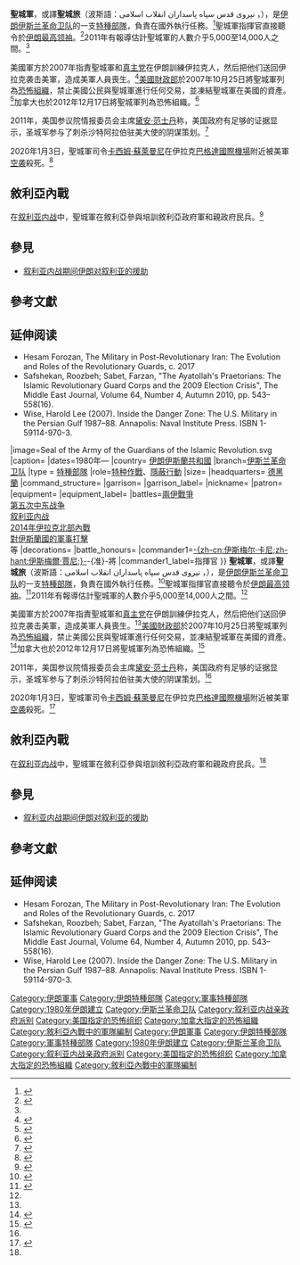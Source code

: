 {{NoteTA
|G1=Firearms
|G2=Military
|G3=長度單位
|G4=地區用語
|G5=地名
}}

{{Infobox military unit
|unit_name=聖城軍
|native_name=نیروی قدس
|image=Seal of the Army of the Guardians of the Islamic Revolution.svg
|caption=
|dates=1980年—
|country={{flagicon|Iran}} [[伊朗伊斯蘭共和國|伊朗伊斯蘭共和國]]
|branch=[[伊斯兰革命卫队|伊斯兰革命卫队]]
|type = [[特種部隊|特種部隊]]
|role=[[特种作戰|特种作戰]]、[[隱蔽行動|隱蔽行動]]
|size=
|headquarters= [[德黑蘭|德黑蘭]]
|command_structure=
|garrison=
|garrison_label=
|nickname=
|patron=
|equipment=
|equipment_label=
|battles=[[兩伊戰爭|兩伊戰爭]]<br/>[[第五次中东战争|第五次中东战争]]<br/>[[叙利亚内战|叙利亚内战]]<br/>[[2014年伊拉克北部內戰|2014年伊拉克北部內戰]]<br/>[[對伊斯蘭國的軍事打擊|對伊斯蘭國的軍事打擊]]<br/>等
|decorations=
|battle_honours=
|commander1=[[伊斯梅爾·賈尼|-{zh-cn:伊斯梅尔·卡尼;zh-hant:伊斯梅爾·賈尼;}-]]-{准}-將
|commander1_label=指揮官
}}
{{中文译名
| putonghua = 圣城旅<ref name="#1">{{Cite web |url = http://www.cankaoxiaoxi.com/ym/20151022/973737.shtml |title = 10月22日译名发布： Jerusalem Force |author = 吴月 |date = 2015-10-22 |publisher = 参考消息网 |language = zh-cn |accessdate = 2020-07-17 |archive-date = 2021-08-20 |archive-url = https://web.archive.org/web/20210820143158/http://www.cankaoxiaoxi.com/ym/20151022/973737.shtml |dead-url = no }}</ref>
| taiwan    = 
| cantonese = 
}}
'''聖城軍'''，或譯'''聖城旅'''（波斯語：نیروی قدس سپاه پاسداران انقلاب اسلامی ，{{lang-en|Jerusalem Force}}），是[[伊朗|伊朗]][[伊斯兰革命卫队|伊斯兰革命卫队]]的一支[[特種部隊|特種部隊]]，負責在國外執行任務。<ref name="FAS">{{cite web|title=Qods (Jerusalem) Force|url=https://fas.org/irp/world/iran/qods/|publisher=Federation of American Scientists Intelligence Resource Program |archiveurl=https://web.archive.org/web/20121020171540/http://www.fas.org/irp/world/iran/qods/ |archivedate=2012-10-20 |date=1998-08-21}}</ref>聖城軍指揮官直接聽令於[[伊朗最高领袖|伊朗最高领袖]]。<ref name=ltn2011>{{Cite news |url=http://news.ltn.com.tw/news/world/paper/531067 |title=神秘聖城軍 專打境外代理戰爭 |work=自由時報電子報 |date=2011-10-13 |accessdate=2016-10-12 |archive-date=2020-11-26 |archive-url=https://web.archive.org/web/20201126181259/https://news.ltn.com.tw/news/world/paper/531067 |dead-url=no }}</ref>2011年有報導估計聖城軍的人數介乎5,000至14,000人之間。<ref name=ltn2011/>

美國軍方於2007年指責聖城軍和[[真主党|真主党]]在伊朗訓練伊拉克人，然后把他们送回伊拉克袭击美軍，造成美軍人員喪生。<ref name="#2">{{Cite news |url=https://www.voachinese.com/a/a-21-n2007-07-02-voa36-63220922/970194.html |title=美军指伊朗助伊拉克实施袭击 |publisher=VOA |date=2007-07-02 |accessdate=2020-01-04 |archive-date=2020-04-27 |archive-url=https://web.archive.org/web/20200427065541/https://www.voachinese.com/a/a-21-n2007-07-02-voa36-63220922/970194.html |dead-url=no }}</ref>[[美國財政部|美國財政部]]於2007年10月25日將聖城軍列為[[恐怖組織|恐怖組織]]，禁止美國公民與聖城軍進行任何交易，並凍結聖城軍在美國的資產。<ref name="us-2007-10-25">{{cite web|url=http://www.treasury.gov/press-center/press-releases/Pages/hp644.aspx|title=Fact Sheet: Designation of Iranian Entities and Individuals for Proliferation Activities and Support for Terrorism|date=2007-10-25|publisher=U.S. Department of the Treasury|accessdate=2014-11-11|archive-date=2014-11-10|archive-url=https://web.archive.org/web/20141110014318/http://www.treasury.gov/press-center/press-releases/Pages/hp644.aspx|dead-url=no}}</ref>加拿大也於2012年12月17日將聖城軍列為恐怖組織。<ref name="canada-2014-01-22">{{cite web |url=http://www.publicsafety.gc.ca/cnt/ntnl-scrt/cntr-trrrsm/lstd-ntts/crrnt-lstd-ntts-eng.aspx |title=Currently listed entities |author= |date= |work= |publisher=Publicsafety.gc.ca |accessdate=2014-11-11 |archive-date=2017-02-02 |archive-url=https://web.archive.org/web/20170202121931/https://www.publicsafety.gc.ca/cnt/ntnl-scrt/cntr-trrrsm/lstd-ntts/crrnt-lstd-ntts-eng.aspx |dead-url=no }}</ref>

2011年，美国参议院情报委员会主席[[黛安·范士丹|黛安·范士丹]]称，美国政府有足够的证据显示，圣城军参与了刺杀沙特阿拉伯驻美大使的阴谋策划。<ref name="#3">{{Cite news |url=https://www.voachinese.com/a/article-20111016-us-iran-plot-131951888/789201.html |title=范斯坦：伊朗参与刺杀阴谋证据确凿 |publisher=VOA |date=2011-10-16 |accessdate=2020-01-04 |archive-date=2020-12-19 |archive-url=https://web.archive.org/web/20201219131104/https://www.voachinese.com/a/article-20111016-us-iran-plot-131951888/789201.html |dead-url=no }}</ref>

2020年1月3日，聖城軍司令[[卡西姆·蘇萊曼尼|卡西姆·蘇萊曼尼]]在伊拉克[[巴格達國際機場|巴格達國際機場]]附近被美軍[[2020年巴格达国际机场空袭|空袭]]殺死。<ref name=bbc50979463>{{Cite news |url=https://www.bbc.com/news/world-middle-east-50979463 |title=Qasem Soleimani: US kills top Iranian general in Baghdad air strike |publisher=BBC |date=2020-01-03 |accessdate=2020-01-04 |archive-date=2020-01-08 |archive-url=https://web.archive.org/web/20200108023014/https://www.bbc.com/news/world-middle-east-50979463 |dead-url=no }}</ref>

==敘利亞內戰==
在[[叙利亚内战|叙利亚内战]]中，聖城軍在敘利亞參與培訓敘利亞政府軍和親政府民兵。<ref name="#4">{{Cite web |url=http://cn.nytimes.com/world/20120905/c05arms/dual/ |title=伊朗暗中支持叙利亚 |work=纽约时报中文网 |date=2012-09-05 |access-date=2016-10-12 |archive-date=2021-08-20 |archive-url=https://web.archive.org/web/20210820143220/https://cn.nytimes.com/world/20120905/c05arms/dual/ |dead-url=no }}</ref>

==參見==
*[[叙利亚内战期间伊朗对叙利亚的援助|叙利亚内战期间伊朗对叙利亚的援助]]

==參考文獻==
{{Reflist}}

==延伸阅读==
*Hesam Forozan, The Military in Post-Revolutionary Iran: The Evolution and Roles of the Revolutionary Guards, c. 2017
*Safshekan, Roozbeh; Sabet, Farzan, "The Ayatollah's Praetorians: The Islamic Revolutionary Guard Corps and the 2009 Election Crisis", The Middle East Journal, Volume 64, Number 4, Autumn 2010, pp. 543–558(16).
*Wise, Harold Lee (2007). Inside the Danger Zone: The U.S. Military in the Persian Gulf 1987–88. Annapolis: Naval Institute Press. ISBN 1-59114-970-3. 

[[Category:伊朗軍事|Category:伊朗軍事]]
[[Category:伊朗特種部隊|Category:伊朗特種部隊]]
[[Category:軍事特種部隊|Category:軍事特種部隊]]
[[Category:1980年伊朗建立|Category:1980年伊朗建立]]
[[Category:伊斯兰革命卫队|Category:伊斯兰革命卫队]]
[[Category:叙利亚内战亲政府派别|Category:叙利亚内战亲政府派别]]
[[Category:美国指定的恐怖组织|Category:美国指定的恐怖组织]]
[[Category:加拿大指定的恐怖組織|Category:加拿大指定的恐怖組織]]
[[Category:敘利亞內戰中的軍隊編制|Category:敘利亞內戰中的軍隊編制]]

|image=Seal of the Army of the Guardians of the Islamic Revolution.svg
|caption=
|dates=1980年—
|country={{flagicon|Iran}} [[伊朗伊斯蘭共和國|伊朗伊斯蘭共和國]]
|branch=[[伊斯兰革命卫队|伊斯兰革命卫队]]
|type = [[特種部隊|特種部隊]]
|role=[[特种作戰|特种作戰]]、[[隱蔽行動|隱蔽行動]]
|size=
|headquarters= [[德黑蘭|德黑蘭]]
|command_structure=
|garrison=
|garrison_label=
|nickname=
|patron=
|equipment=
|equipment_label=
|battles=[[兩伊戰爭|兩伊戰爭]]<br/>[[第五次中东战争|第五次中东战争]]<br/>[[叙利亚内战|叙利亚内战]]<br/>[[2014年伊拉克北部內戰|2014年伊拉克北部內戰]]<br/>[[對伊斯蘭國的軍事打擊|對伊斯蘭國的軍事打擊]]<br/>等
|decorations=
|battle_honours=
|commander1=[[伊斯梅爾·賈尼|-{zh-cn:伊斯梅尔·卡尼;zh-hant:伊斯梅爾·賈尼;}-]]-{准}-將
|commander1_label=指揮官
}}
{{中文译名
| putonghua = 圣城旅<ref name="#1"/>
| taiwan    = 
| cantonese = 
}}
'''聖城軍'''，或譯'''聖城旅'''（波斯語：نیروی قدس سپاه پاسداران انقلاب اسلامی ，{{lang-en|Jerusalem Force}}），是[[伊朗|伊朗]][[伊斯兰革命卫队|伊斯兰革命卫队]]的一支[[特種部隊|特種部隊]]，負責在國外執行任務。<ref name="FAS">{{cite web|title=Qods (Jerusalem) Force|url=https://fas.org/irp/world/iran/qods/|publisher=Federation of American Scientists Intelligence Resource Program |archiveurl=https://web.archive.org/web/20121020171540/http://www.fas.org/irp/world/iran/qods/ |archivedate=2012-10-20 |date=1998-08-21}}</ref>聖城軍指揮官直接聽令於[[伊朗最高领袖|伊朗最高领袖]]。<ref name=ltn2011>{{Cite news |url=http://news.ltn.com.tw/news/world/paper/531067 |title=神秘聖城軍 專打境外代理戰爭 |work=自由時報電子報 |date=2011-10-13 |accessdate=2016-10-12 |archive-date=2020-11-26 |archive-url=https://web.archive.org/web/20201126181259/https://news.ltn.com.tw/news/world/paper/531067 |dead-url=no }}</ref>2011年有報導估計聖城軍的人數介乎5,000至14,000人之間。<ref name=ltn2011/>

美國軍方於2007年指責聖城軍和[[真主党|真主党]]在伊朗訓練伊拉克人，然后把他们送回伊拉克袭击美軍，造成美軍人員喪生。<ref name="#2"/>[[美國財政部|美國財政部]]於2007年10月25日將聖城軍列為[[恐怖組織|恐怖組織]]，禁止美國公民與聖城軍進行任何交易，並凍結聖城軍在美國的資產。<ref name="us-2007-10-25">{{cite web|url=http://www.treasury.gov/press-center/press-releases/Pages/hp644.aspx|title=Fact Sheet: Designation of Iranian Entities and Individuals for Proliferation Activities and Support for Terrorism|date=2007-10-25|publisher=U.S. Department of the Treasury|accessdate=2014-11-11|archive-date=2014-11-10|archive-url=https://web.archive.org/web/20141110014318/http://www.treasury.gov/press-center/press-releases/Pages/hp644.aspx|dead-url=no}}</ref>加拿大也於2012年12月17日將聖城軍列為恐怖組織。<ref name="canada-2014-01-22">{{cite web |url=http://www.publicsafety.gc.ca/cnt/ntnl-scrt/cntr-trrrsm/lstd-ntts/crrnt-lstd-ntts-eng.aspx |title=Currently listed entities |author= |date= |work= |publisher=Publicsafety.gc.ca |accessdate=2014-11-11 |archive-date=2017-02-02 |archive-url=https://web.archive.org/web/20170202121931/https://www.publicsafety.gc.ca/cnt/ntnl-scrt/cntr-trrrsm/lstd-ntts/crrnt-lstd-ntts-eng.aspx |dead-url=no }}</ref>

2011年，美国参议院情报委员会主席[[黛安·范士丹|黛安·范士丹]]称，美国政府有足够的证据显示，圣城军参与了刺杀沙特阿拉伯驻美大使的阴谋策划。<ref name="#3"/>

2020年1月3日，聖城軍司令[[卡西姆·蘇萊曼尼|卡西姆·蘇萊曼尼]]在伊拉克[[巴格達國際機場|巴格達國際機場]]附近被美軍[[2020年巴格达国际机场空袭|空袭]]殺死。<ref name=bbc50979463>{{Cite news |url=https://www.bbc.com/news/world-middle-east-50979463 |title=Qasem Soleimani: US kills top Iranian general in Baghdad air strike |publisher=BBC |date=2020-01-03 |accessdate=2020-01-04 |archive-date=2020-01-08 |archive-url=https://web.archive.org/web/20200108023014/https://www.bbc.com/news/world-middle-east-50979463 |dead-url=no }}</ref>

==敘利亞內戰==
在[[叙利亚内战|叙利亚内战]]中，聖城軍在敘利亞參與培訓敘利亞政府軍和親政府民兵。<ref name="#4"/>

==參見==
*[[叙利亚内战期间伊朗对叙利亚的援助|叙利亚内战期间伊朗对叙利亚的援助]]

==參考文獻==
{{Reflist}}

==延伸阅读==
*Hesam Forozan, The Military in Post-Revolutionary Iran: The Evolution and Roles of the Revolutionary Guards, c. 2017
*Safshekan, Roozbeh; Sabet, Farzan, "The Ayatollah's Praetorians: The Islamic Revolutionary Guard Corps and the 2009 Election Crisis", The Middle East Journal, Volume 64, Number 4, Autumn 2010, pp. 543–558(16).
*Wise, Harold Lee (2007). Inside the Danger Zone: The U.S. Military in the Persian Gulf 1987–88. Annapolis: Naval Institute Press. ISBN 1-59114-970-3. 

[[Category:伊朗軍事|Category:伊朗軍事]]
[[Category:伊朗特種部隊|Category:伊朗特種部隊]]
[[Category:軍事特種部隊|Category:軍事特種部隊]]
[[Category:1980年伊朗建立|Category:1980年伊朗建立]]
[[Category:伊斯兰革命卫队|Category:伊斯兰革命卫队]]
[[Category:叙利亚内战亲政府派别|Category:叙利亚内战亲政府派别]]
[[Category:美国指定的恐怖组织|Category:美国指定的恐怖组织]]
[[Category:加拿大指定的恐怖組織|Category:加拿大指定的恐怖組織]]
[[Category:敘利亞內戰中的軍隊編制|Category:敘利亞內戰中的軍隊編制]]